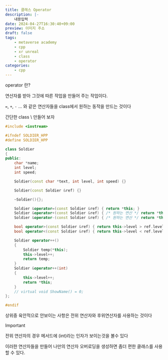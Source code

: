 ```yaml
---
title: 클래스 Operator
description: |-
    내용입력
date: 2024-04-27T16:30:40+09:00
preview: 이미지 주소
draft: false
tags:
    - metaverse academy
    - cpp
    - xr unreal
    - class
    - operator
categories:
    - cpp
---
```


operator 란?

연산자를 받아 그것에 따른 작업을 만들어 주는 작업이다.

```=```, ```+```, ```-``` ... 와 같은 연산자들을 class에서 원하는 동작을 만드는 것이다

간단한 class \\ 만들어 보자

```cpp filename="soldier.hpp"
#include <iostream>

#ifndef SOLDIER_HPP
#define SOLDIER_HPP

class Soldier
{
public:
    char *name;
    int level;
    int speed;

    Soldier(const char *text, int level, int speed) {}

    Soldier(const Soldier &ref) {}

    ~Soldier(){};

    Soldier &operator=(const Soldier &ref) { return *this; }
    Soldier &operator+(const Soldier &ref) { /* 원하는 연산 */ return *this; }
    Soldier &operator-(const Soldier &ref) { /* 원하는 연산 */ return *this; }

    bool operator>(const Soldier &ref) { return this->level > ref.level; }
    bool operator<(const Soldier &ref) { return this->level < ref.level; }

    Soldier operator++()
    {
        Soldier temp(*this);
        this->level++;
        return temp;
    }
    Soldier &operator++(int)
    {
        this->level++;
        return *this;
    }
    // virtual void ShowName() = 0;
};

#endif
```

상위중 육안적으로 안보이는 사항은 전위 연산자와 후위연산자를 사용하는 것이다

> [!IMPORTANT]
>  전위 연산자의 경우 메서드에 (int)라는 인자가 보이는것을 볼수 있다

이러한 연산자들을 만들어 나만의 연산자 오버로딩을 생성하면 좀더 편한 클래스를 사용할 수 있다.
